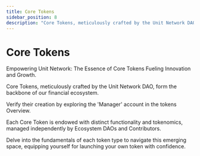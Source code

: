 ```yaml
---
title: Core Tokens
sidebar_position: 8
description: "Core Tokens, meticulously crafted by the Unit Network DAO, form the backbone of our financial ecosystem."
---
```


# Core Tokens

Empowering Unit Network: The Essence of Core Tokens Fueling Innovation and Growth.

Core Tokens, meticulously crafted by the Unit Network DAO, form the
backbone of our financial ecosystem.

Verify their creation by exploring the 'Manager' account in the tokens Overview.

Each Core Token is endowed with distinct functionality and tokenomics, managed independently by Ecosystem DAOs and Contributors.

Delve into the fundamentals of each token type to navigate this emerging space, equipping yourself for launching your own token with confidence.


<GridComponent>
  <GridBox
    title={"Reserve Assets"}
    description={"Blue chip cryptocurrencies"}
  />
  <GridBox
    title={"Stable Tokens"}
    description={"Cryptocurrency backed stable tokens"}
  />
  <GridBox
    title={"Industry Tokens"}
    description={"Cryptocurrency backed Industry tokens"}
  />
  <GridBox
    title={"City Tokens"}
    description={"Cryptocurrency backed City tokens"}
  />
  <GridBox
    title={"Unit Token"}
    description={"Powering the New Token Economy"}
  />
  <GridBox
    title={"Ecosystem DAO"}
    description={"Revenue generating DAOs powering Unit Network"}
  />
</GridComponent>
